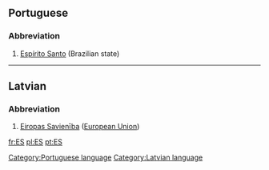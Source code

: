 ==Portuguese==
===Abbreviation===
#[[Espírito Santo]] (Brazilian state)

[[Category:Portuguese language]]

----

==Latvian==
===Abbreviation===
#[[Eiropas Savienība]] ([[European Union]])

[[Category:Latvian language]]

[[fr:ES]]
[[pl:ES]]
[[pt:ES]]